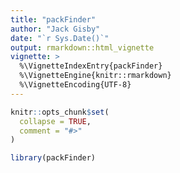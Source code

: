 ```yaml
---
title: "packFinder"
author: "Jack Gisby"
date: "`r Sys.Date()`" 
output: rmarkdown::html_vignette
vignette: >
  %\VignetteIndexEntry{packFinder}
  %\VignetteEngine{knitr::rmarkdown}
  %\VignetteEncoding{UTF-8}
---
```


```r
knitr::opts_chunk$set(
  collapse = TRUE,
  comment = "#>"
)
```

```r
library(packFinder)
```

